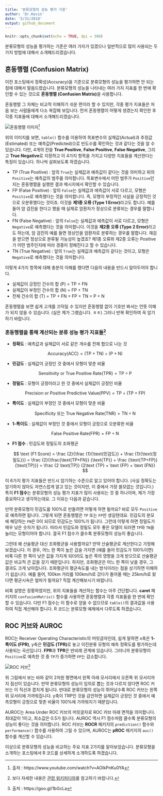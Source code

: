 ```yaml
---
title: '분류모형의 성능 평가 기준'
author: 'Dr.Kevin'
date: '5/31/2018'
output: github_document
---
```


```r
knitr::opts_chunk$set(echo = TRUE, dpi = 300)
```

분류모형의 성능을 평가하는 기준은 여러 가지가 있겠으나 일반적으로 많이 사용되는 두 가지 방법에 대해서 소개해드리겠습니다. 

## **혼동행렬 (Confusion Matrix)**

이전 포스팅에서 정확성(Accuracy)을 기준으로 분류모형의 성능을 평가하면 안 되는 점에 대해서 말씀드렸습니다. 분류모형의 성능을 나타내는 여러 가지 지표를 한 번에 확인할 수 있는 것으로 **혼동행렬 (Confusion Matrix)**을 사용합니다. 

혼동행렬 그 자체는 비교적 이해하기 쉬운 편이라 할 수 있지만, 각종 평가 지표들은 처음 보는 사람들에게 다소 복잡해 보입니다. 먼저 혼동행렬이 어떻게 생겼는지 확인한 후 각종 지표들에 대해서 소개해드리겠습니다. 

![혼동행렬 이미지](https://i.ytimg.com/vi/AOIkPnKu0YA/maxresdefault.jpg)^[출처 : https://www.youtube.com/watch?v=AOIkPnKu0YA]

위의 이미지를 보면, `table()` 함수를 이용하여 목표변수의 실제값(Actual)과 추정값(Estimated) 또는 예측값(Predicted)으로 빈도수를 확인하는 것과 같다는 것을 알 수 있습니다. 다만, 4개의 칸을 **True Positive**, **False Positive**, **False Negative**, 그리고 **True Negative**로 지정하고 이 4가지 항목을 가지고 다양한 지표들을 계산한다는 특징이 있습니다. 하나씩 살펴보도록 하겠습니다.  

  - TP (True Positive) : 앞의 `True`는 실제값과 예측값이 같다는 것을 의미하고 뒤의 `Positive`는 예측값의 범주를 의미합니다. 목표변수에서 어떤 범주가 `Positive`인지는 혼동행렬을 실행한 결과 메시지에서 확인할 수 있습니다.  
  - FP (False Positive) : 앞의 `False`는 실제값과 에측값이 서로 다르고, 모형은 `Positive`로 예측했다는 것을 의미합니다. 즉, 모형이 부정적인 사실을 긍정적인 것으로 오분류했다는 것이죠. 이것을 **제1종 오류 (Type 1 Error)**라고도 합니다. 예를 들어 암 검진을 한다고 했을 때 실제로 암환자가 정상으로 분류되는 경우를 말합니다.  
  - FN (False Negative) : 앞의 `False`는 실제값과 에측값이 서로 다르고, 모형은 `Negative`로 예측했다는 것을 의미합니다. 이것을 **제2종 오류 (Type 2 Error)**라고도 하는데, 암 검진의 예를 들면 정상인을 암환자로 분류하는 경우를 말합니다. 재검을 받으면 정상으로 분류될 가능성이 높겠죠? 제1종 오류와 제2종 오류는 Positive가 어떤 범주인지에 따라 경중이 정해진다고 할 수 있습니다.  
  - TN (True Negative) : 앞의 `True`는 실제값과 예측값이 같다는 것이고, 모형은 `Negative`로 예측했다는 것을 의미합니다.  

이렇게 4가지 항목에 대해 충분히 이해를 했다면 다음의 내용을 반드시 알아두어야 합니다.  

  - 실제값이 긍정인 건수의 합 (P) = TP + FN  
  - 실제값이 부정인 건수의 합 (N) = FP + TN  
  - 전체 건수의 합 (T) = TP + FN + FP + TN = P + N  

혼동행렬을 보면 쉽게 고개를 끄덕일 수 있지만 혼동행렬 없이 기호만 봐서는 언뜻 이해가 되지 않을 수 있습니다. (실은 제가 그랬습니다. ㅎㅎ) 그러니 반복 확인하여 꼭 암기하기 바랍니다. 

### 혼동행렬을 통해 계산되는 분류 성능 평가 지표들^[보다 자세한 내용은 [관련 위키피디아](https://goo.gl/YDJZaY)를 참고하기 바랍니다.] 

  - **정확도** : 예측값과 실제값이 서로 같은 개수를 전체 합으로 나눈 것  
  
    $$ \text {Accuracy(ACC)} = (\text {TP} + \text {TN}) \div (\text {P} + \text {N}) $$
    
  - **민감도** : 실제값이 긍정인 것 중에서 모형이 맞춘 비율  
  
    $$ \text {Sensitivity or True Positive Rate(TPR)} = \text {TP} \div \text {P} $$
  
  - **정밀도** : 모형이 긍정이라고 한 것 중에서 실제값이 긍정인 비율  
  
    $$ \text {Precision or Positive Predictive Value(PPV)} = \text {TP} \div (\text {TP} + \text {FP}) $$ 
  
  - **특이도** : 실제값이 부정인 것 중에서 모형이 맞춘 비율  
  
    $$ \text {Specificity 또는 True Negative Rate(TNR)} = \text {TN} \div \text {N} $$
  
  - **1-특이도** : 실제값이 부정인 것 중에서 모형이 긍정으로 오분류한 비율  
  
    $$ \text {False Positive Rate(FPR)} = \text {FP} \div \text {N} $$

  - **F1 점수** : 민감도와 정밀도의 조화평균  
  
    $$ \text {F1 Score} = \frac {2}{\frac {1}{\text{민감도}} + \frac {1}{\text{정밀도}}} = \frac {2}{\frac{\text{TP+FN}} {\text{TP}} + \frac {\text{TP+FP}}{\text{TP}}} = \frac {2 \text{TP}} {2\text {TP} + \text {FP} + \text {FN}} $$

이 6가지 평가 지표들은 반드시 암기하는 수준으로 알고 있어야 합니다. (사실 정확도는 암기하지 않아도 자연스럽게 알고 있는 것이지만, 이 중에서 가장 쓸모없는 것입니다.) 특히 **F1 점수**는 분류모형의 성능 평가 지표가 많이 사용되는 것 중 하나이며, 제가 가장 중요하다고 생각하는데요. 그 이유는 다음과 같습니다. 

만약 분류모형이 민감도를 100%로 만들려면 어떻게 하면 될까요? 바로 모두 `Positive`로 예측하면 됩니다. 그렇게 되면 혼동행렬은 `TP` 또는 `FP`만 생길텐데요. 민감도의 분모에 해당하는 `FN`은 0이 되므로 민감도는 100%가 됩니다. 그런데 이렇게 하면 정밀도가 매우 낮은 숫자가 됩니다. 따라서 민감도와 정밀도 모두 좋은 모델이 되러면 `TP`와 `TN`을 늘리는 모형이어야 합니다. 결국 F1 점수가 클수록 분류모형의 성능이 좋습니다.

그런데 왜 산술평균 대신 조화평균을 사용할까요? 만약 산술평균로 계산한다고 가정해보겠습니다. 이 경우, 어느 한 쪽이 높은 갑슬 가지면 (예를 들어 민감도가 100%이면) 비록 다른 한 쪽이 낮은 값을 가지게 되더라도 높은 쪽의 영향을 크게 받으므로 산술평균값은 비교적 큰 값을 갖기 때문입니다. 하지만, 조화평균은 어느 한 쪽이 낮을 경우, 그 결과도 크게 낮아집니다. 조화평균이 평균속도를 내는 방식이라는 점을 상기하면 이해하기 쉽습니다. 예를 들어, 100km 거리를 100km/h로 갔다가 돌아올 때는 25km/h로 왔다면 평균시속은 얼마가 될까요? 직접 계산해보시기 바랍니다.

비록 설명은 장황하였지만, 위의 지표들을 계산하는 함수는 아주 간단합니다. **caret** 패키지의 `confusionMatrix()` 함수를 사용하면 혼동행렬과 각종 지표들을 한 번에 확인할 수 있습니다. 다만 F1 점수는 이 함수로 얻을 수 없으므로 `table()`의 결과값을 사용하여 직접 계산해야 합니다. R 코드는 분류모형 예제에서 다루도록 하겠습니다. 

## **ROC 커브와 AUROC** 

ROC는 Receiver Operating Characteristic의 머릿글자인데, 쉽게 말하면 x축은 **1-특이도 (FPR)**, y축은 **민감도 (TPR)**로 놓고 이진분류 모형의 예측 정확도를 평가하는데 사용되는 곡선입니다. **FPR**과 **TPR**은 반비례 관계에 있습니다. 그러니까 분류모형이 `Positive`로 예측한 것 중 `TP`가 증가하면 `FP`는 감소합니다. 

![ROC 커브](https://i.stack.imgur.com/PRfzr.png)^[출처 : https://goo.gl/1bGcLa]

위 그림에서 보는 바와 같이 2차원 평면에서 왼쪽 아래 모서리에서 오른쪽 위 모서리까지 점선이 있습니다. 만약 분류모형의 성능이 임의로 뽑는 것과 다르지 않다면 ROC 커브는 이 직선과 겹치게 됩니다. 반대로 분류모형의 성능이 뛰어날수록 ROC 커브는 왼쪽 위 모서리에 가까워집니다. y축이 TRP인 것을 감안하면 실제값이 긍정인 것 중에서 예측모형이 긍정으로 맞춘 비율이 100%에 가까워지기 때문입니다. 

AUROC는 Area Under ROC 커브의 머릿글자로 ROC 커브 아래 면적을 의미합니다. 최대값이 1이고, 최소값은 0.5가 됩니다. AUROC 역시 F1 점수처럼 클수록 분류모형의 성능이 좋다는 것을 의미합니다. ROC 커브는 **ROCR** 패키지의 `prediction()` 함수와 `performance()` 함수를 사용하여 그릴 수 있으며, AUROC는 **pROC** 패키지의 `auc()` 함수를 계산할 수 있습니다. 

이상으로 분류모형의 성능을 비교하는 주요 지표 2가지를 알아보았습니다. 분류모형을 소개하는 포스팅에서 R 코드를 상세하게 소개하도록 하겠습니다. 
